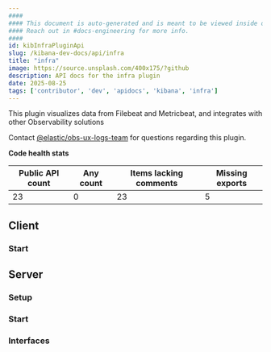 ```yaml
---
####
#### This document is auto-generated and is meant to be viewed inside our experimental, new docs system.
#### Reach out in #docs-engineering for more info.
####
id: kibInfraPluginApi
slug: /kibana-dev-docs/api/infra
title: "infra"
image: https://source.unsplash.com/400x175/?github
description: API docs for the infra plugin
date: 2025-08-25
tags: ['contributor', 'dev', 'apidocs', 'kibana', 'infra']
---
```


This plugin visualizes data from Filebeat and Metricbeat, and integrates with other Observability solutions

Contact [@elastic/obs-ux-logs-team](https://github.com/orgs/elastic/teams/obs-ux-logs-team) for questions regarding this plugin.

**Code health stats**

| Public API count  | Any count | Items lacking comments | Missing exports |
|-------------------|-----------|------------------------|-----------------|
| 23 | 0 | 23 | 5 |

## Client

### Start
<DocDefinitionList data={[infraObj.client.start]}/>

## Server

### Setup
<DocDefinitionList data={[infraObj.server.setup]}/>

### Start
<DocDefinitionList data={[infraObj.server.start]}/>

### Interfaces
<DocDefinitionList data={infraObj.server.interfaces}/>

